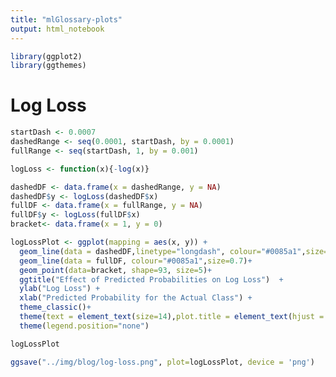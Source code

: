 ```yaml
---
title: "mlGlossary-plots"
output: html_notebook
---
```

```r
library(ggplot2)
library(ggthemes)
```

# Log Loss
```r
startDash <- 0.0007
dashedRange <- seq(0.0001, startDash, by = 0.0001)
fullRange <- seq(startDash, 1, by = 0.001)

logLoss <- function(x){-log(x)}

dashedDF <- data.frame(x = dashedRange, y = NA)
dashedDF$y <- logLoss(dashedDF$x)
fullDF <- data.frame(x = fullRange, y = NA)
fullDF$y <- logLoss(fullDF$x)
bracket<- data.frame(x = 1, y = 0)

logLossPlot <- ggplot(mapping = aes(x, y)) +
  geom_line(data = dashedDF,linetype="longdash", colour="#0085a1",size=0.7) +
  geom_line(data = fullDF, colour="#0085a1",size=0.7)+
  geom_point(data=bracket, shape=93, size=5)+
  ggtitle("Effect of Predicted Probabilities on Log Loss")  +
  ylab("Log Loss") +
  xlab("Predicted Probability for the Actual Class") +
  theme_classic()+
  theme(text = element_text(size=14),plot.title = element_text(hjust = 0.5)) +
  theme(legend.position="none") 

logLossPlot

ggsave("../img/blog/log-loss.png", plot=logLossPlot, device = 'png')

```
